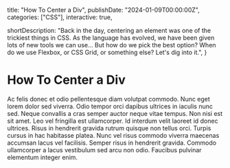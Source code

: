   title: "How To Center a Div",
  publishDate: "2024-01-09T00:00:00Z",
  categories: ["CSS"],
  interactive: true,

shortDescription:
"Back in the day, centering an element was one of the trickiest things in CSS. As the language has evolved, we have been given lots of new tools we can use… But how do we pick the best option? When do we use Flexbox, or CSS Grid, or something else? Let's dig into it.",
}


# How To Center a Div

<Custom />

Ac felis donec et odio pellentesque diam volutpat commodo. Nunc eget lorem dolor sed viverra. Odio tempor orci dapibus ultrices in iaculis nunc sed. Neque convallis a cras semper auctor neque vitae tempus. Non nisi est sit amet. Leo vel fringilla est ullamcorper. Id interdum velit laoreet id donec ultrices. Risus in hendrerit gravida rutrum quisque non tellus orci. Turpis cursus in hac habitasse platea. Nunc vel risus commodo viverra maecenas accumsan lacus vel facilisis. Semper risus in hendrerit gravida. Commodo ullamcorper a lacus vestibulum sed arcu non odio. Faucibus pulvinar elementum integer enim.
